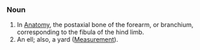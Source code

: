 ===Noun=== 
# In [[Anatomy]], the postaxial bone of the forearm, or branchium, corresponding to the fibula of the hind limb.
# An ell; also, a yard ([[Measurement]]).